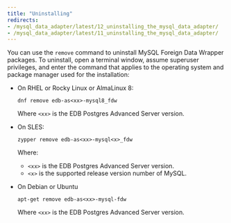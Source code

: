 ```yaml
---
title: "Uninstalling"
redirects:
- /mysql_data_adapter/latest/12_uninstalling_the_mysql_data_adapter/
- /mysql_data_adapter/latest/11_uninstalling_the_mysql_data_adapter/
---
```


<div id="uninstalling_the_mysql_data_adapter" class="registered_link"></div>

You can use the `remove` command to uninstall MySQL Foreign Data Wrapper packages. To uninstall, open a terminal window, assume superuser privileges, and enter the command that applies to the operating system and package manager used for the installation:

-   On RHEL or Rocky Linux or AlmaLinux 8:

    `dnf remove edb-as<xx>-mysql8_fdw`
   
    Where `<xx>` is the EDB Postgres Advanced Server version.
 
-   On SLES:

    `zypper remove edb-as<xx>-mysql<x>_fdw`  

    Where:
    - `<xx>` is the EDB Postgres Advanced Server version.
    - `<x>` is the supported release version number of MySQL. 
     
- On Debian or Ubuntu 

    `apt-get remove edb-as<xx>-mysql-fdw`

     Where `<xx>` is the EDB Postgres Advanced Server version.
